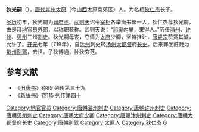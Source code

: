 '''狄光嗣'''（{{bd|？||？||catIdx=D狄}}），[[唐代|唐代]][[并州|并州]][[太原|太原]]（今[[山西|山西]]太原南郊区）人。为名相[[狄仁杰|狄仁杰]]长子。

[[圣历|圣历]]初年，狄光嗣为[[司府丞|司府丞]]。[[武则天|武则天]]诏令[[宰相|宰相]]各举尚书郎一人，狄仁杰荐狄光嗣，由是拜[[户部|地官]][[员外郎|员外郎]]，以称职著称。武则天说：“[[祁奚|祁奚]]内举，果得人。”历任[[淄州|淄州]]、[[许州|许州]]、[[贝州|贝州]]三州[[刺史|刺史]]。狄光嗣母丧，夺情为[[太府|太府]]少卿，坚持推让，[[唐睿宗|唐睿宗]]赞赏其诚，允许了。[[开元|开元]]七年（719年），自[[汴州|汴州]]刺史转[[扬州_(古代)|扬州]][[大都督|大都督]]府[[长史|长史]]，后来罪坐赃贬为[[歙州|歙州]][[别驾|别驾]]，去世。子狄博通，孙狄玄范。

== 参考文献 ==
* 《[[旧唐书|旧唐书]]》卷89 列传第三十九
* 《[[新唐书|新唐书]]》卷115 列传第四十

{{唐朝官员小作品}}
{{DEFAULTSORT:D}}
[[Category:地官官员|Category:地官官员]]
[[Category:唐朝淄州刺史|Category:唐朝淄州刺史]]
[[Category:唐朝许州刺史|Category:唐朝许州刺史]]
[[Category:唐朝贝州刺史|Category:唐朝贝州刺史]]
[[Category:唐朝太府少卿|Category:唐朝太府少卿]]
[[Category:唐朝汴州刺史|Category:唐朝汴州刺史]]
[[Category:唐朝大都督府长史|Category:唐朝大都督府长史]]
[[Category:唐朝别驾|Category:唐朝别驾]]
[[Category:太原人|Category:太原人]]
[[Category:狄仁杰|Category:狄仁杰]]
[[Category:狄姓|G]]